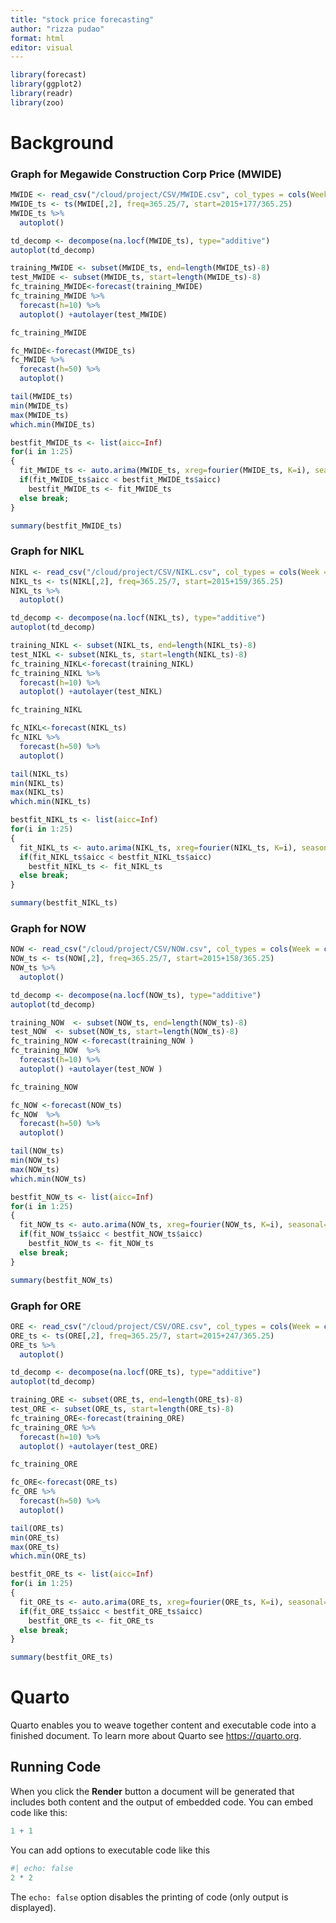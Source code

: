 ```yaml
---
title: "stock price forecasting"
author: "rizza pudao"
format: html
editor: visual
---
```


```r
library(forecast)
library(ggplot2)
library(readr)
library(zoo)
```

# Background

### Graph for Megawide Construction Corp Price (MWIDE)

```r
MWIDE <- read_csv("/cloud/project/CSV/MWIDE.csv", col_types = cols(Week = col_date(format = "%Y-%m-%d")))
MWIDE_ts <- ts(MWIDE[,2], freq=365.25/7, start=2015+177/365.25)
MWIDE_ts %>%
  autoplot()
```

```r
td_decomp <- decompose(na.locf(MWIDE_ts), type="additive")
autoplot(td_decomp)
```

```r
training_MWIDE <- subset(MWIDE_ts, end=length(MWIDE_ts)-8)
test_MWIDE <- subset(MWIDE_ts, start=length(MWIDE_ts)-8)
fc_training_MWIDE<-forecast(training_MWIDE)
fc_training_MWIDE %>%
  forecast(h=10) %>%
  autoplot() +autolayer(test_MWIDE)
```

```r
fc_training_MWIDE
```

```r
fc_MWIDE<-forecast(MWIDE_ts)
fc_MWIDE %>%
  forecast(h=50) %>%
  autoplot()
```

```r
tail(MWIDE_ts)
min(MWIDE_ts)
max(MWIDE_ts)
which.min(MWIDE_ts)
```

```r
bestfit_MWIDE_ts <- list(aicc=Inf)
for(i in 1:25)
{
  fit_MWIDE_ts <- auto.arima(MWIDE_ts, xreg=fourier(MWIDE_ts, K=i), seasonal=FALSE)
  if(fit_MWIDE_ts$aicc < bestfit_MWIDE_ts$aicc)
    bestfit_MWIDE_ts <- fit_MWIDE_ts
  else break;
}
```

```r
summary(bestfit_MWIDE_ts)
```

### Graph for NIKL

```r
NIKL <- read_csv("/cloud/project/CSV/NIKL.csv", col_types = cols(Week = col_date(format = "%Y-%m-%d")))
NIKL_ts <- ts(NIKL[,2], freq=365.25/7, start=2015+159/365.25)
NIKL_ts %>%
  autoplot()
```

```r
td_decomp <- decompose(na.locf(NIKL_ts), type="additive")
autoplot(td_decomp)
```

```r
training_NIKL <- subset(NIKL_ts, end=length(NIKL_ts)-8)
test_NIKL <- subset(NIKL_ts, start=length(NIKL_ts)-8)
fc_training_NIKL<-forecast(training_NIKL)
fc_training_NIKL %>%
  forecast(h=10) %>%
  autoplot() +autolayer(test_NIKL)
```

```r
fc_training_NIKL
```

```r
fc_NIKL<-forecast(NIKL_ts)
fc_NIKL %>%
  forecast(h=50) %>%
  autoplot()
```

```r
tail(NIKL_ts)
min(NIKL_ts)
max(NIKL_ts)
which.min(NIKL_ts)
```

```r
bestfit_NIKL_ts <- list(aicc=Inf)
for(i in 1:25)
{
  fit_NIKL_ts <- auto.arima(NIKL_ts, xreg=fourier(NIKL_ts, K=i), seasonal=FALSE)
  if(fit_NIKL_ts$aicc < bestfit_NIKL_ts$aicc)
    bestfit_NIKL_ts <- fit_NIKL_ts
  else break;
}
```

```r
summary(bestfit_NIKL_ts)
```

### Graph for NOW

```r
NOW <- read_csv("/cloud/project/CSV/NOW.csv", col_types = cols(Week = col_date(format = "%Y-%m-%d")))
NOW_ts <- ts(NOW[,2], freq=365.25/7, start=2015+158/365.25)
NOW_ts %>%
  autoplot()
```

```r
td_decomp <- decompose(na.locf(NOW_ts), type="additive")
autoplot(td_decomp)
```

```r
training_NOW  <- subset(NOW_ts, end=length(NOW_ts)-8)
test_NOW  <- subset(NOW_ts, start=length(NOW_ts)-8)
fc_training_NOW <-forecast(training_NOW )
fc_training_NOW  %>%
  forecast(h=10) %>%
  autoplot() +autolayer(test_NOW )
```

```r
fc_training_NOW 
```

```r
fc_NOW <-forecast(NOW_ts)
fc_NOW  %>%
  forecast(h=50) %>%
  autoplot()
```

```r
tail(NOW_ts)
min(NOW_ts)
max(NOW_ts)
which.min(NOW_ts)
```

```r
bestfit_NOW_ts <- list(aicc=Inf)
for(i in 1:25)
{
  fit_NOW_ts <- auto.arima(NOW_ts, xreg=fourier(NOW_ts, K=i), seasonal=FALSE)
  if(fit_NOW_ts$aicc < bestfit_NOW_ts$aicc)
    bestfit_NOW_ts <- fit_NOW_ts
  else break;
}
```

```r
summary(bestfit_NOW_ts)
```

### Graph for ORE

```r
ORE <- read_csv("/cloud/project/CSV/ORE.csv", col_types = cols(Week = col_date(format = "%Y-%m-%d")))
ORE_ts <- ts(ORE[,2], freq=365.25/7, start=2015+247/365.25)
ORE_ts %>%
  autoplot()
```

```r
td_decomp <- decompose(na.locf(ORE_ts), type="additive")
autoplot(td_decomp)
```

```r
training_ORE <- subset(ORE_ts, end=length(ORE_ts)-8)
test_ORE <- subset(ORE_ts, start=length(ORE_ts)-8)
fc_training_ORE<-forecast(training_ORE)
fc_training_ORE %>%
  forecast(h=10) %>%
  autoplot() +autolayer(test_ORE)
```

```r
fc_training_ORE
```

```r
fc_ORE<-forecast(ORE_ts)
fc_ORE %>%
  forecast(h=50) %>%
  autoplot()
```

```r
tail(ORE_ts)
min(ORE_ts)
max(ORE_ts)
which.min(ORE_ts)
```

```r
bestfit_ORE_ts <- list(aicc=Inf)
for(i in 1:25)
{
  fit_ORE_ts <- auto.arima(ORE_ts, xreg=fourier(ORE_ts, K=i), seasonal=FALSE)
  if(fit_ORE_ts$aicc < bestfit_ORE_ts$aicc)
    bestfit_ORE_ts <- fit_ORE_ts
  else break;
}
```

```r
summary(bestfit_ORE_ts)
```

# Quarto

Quarto enables you to weave together content and executable code into a finished document. To learn more about Quarto see <https://quarto.org>.

## Running Code

When you click the **Render** button a document will be generated that includes both content and the output of embedded code. You can embed code like this:

```r
1 + 1
```

You can add options to executable code like this

```r
#| echo: false
2 * 2
```

The `echo: false` option disables the printing of code (only output is displayed).
